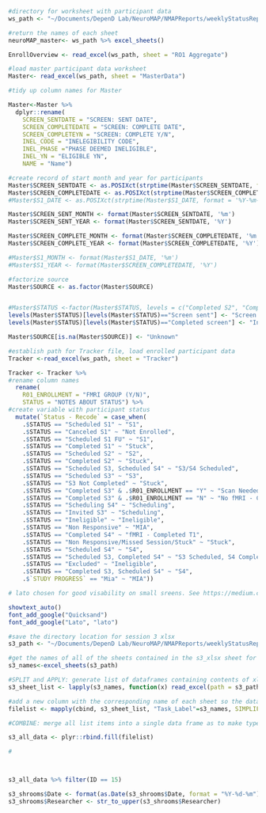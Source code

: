 
```r

#directory for worksheet with participant data
ws_path <- "~/Documents/DepenD Lab/NeuroMAP/NMAPReports/weeklyStatusReport/data/rawData/NEUROMAP Master V2_Copy.xlsx"

#return the names of each sheet
neuroMAP_master<- ws_path %>% excel_sheets()

EnrollOverview <- read_excel(ws_path, sheet = "RO1 Aggregate")

#load master participant data worksheet
Master<- read_excel(ws_path, sheet = "MasterData")

#tidy up column names for Master

Master<-Master %>% 
  dplyr::rename(
    SCREEN_SENTDATE = "SCREEN: SENT DATE",
    SCREEN_COMPLETEDATE = "SCREEN: COMPLETE DATE", 
    SCREEN_COMPLETEYN = "SCREEN: COMPLETE Y/N", 
    INEL_CODE = "INELEGIBILITY CODE", 
    INEL_PHASE ="PHASE DEEMED INELIGIBLE", 
    INEL_YN = "ELIGIBLE YN",
    NAME = "Name")

#create record of start month and year for participants
Master$SCREEN_SENTDATE <- as.POSIXct(strptime(Master$SCREEN_SENTDATE, format = '%Y-%m-%d'))
Master$SCREEN_COMPLETEDATE <- as.POSIXct(strptime(Master$SCREEN_COMPLETEDATE, format = '%Y-%m-%d'))
#Master$S1_DATE <- as.POSIXct(strptime(Master$S1_DATE, format = '%Y-%m-%d'))

Master$SCREEN_SENT_MONTH <- format(Master$SCREEN_SENTDATE, '%m')
Master$SCREEN_SENT_YEAR <- format(Master$SCREEN_SENTDATE, '%Y')

Master$SCREEN_COMPLETE_MONTH <- format(Master$SCREEN_COMPLETEDATE, '%m')
Master$SCREEN_COMPLETE_YEAR <- format(Master$SCREEN_COMPLETEDATE, '%Y')

#Master$S1_MONTH <- format(Master$S1_DATE, '%m')
#Master$S1_YEAR <- format(Master$SCREEN_COMPLETEDATE, '%Y')

#factorize source
Master$SOURCE <- as.factor(Master$SOURCE)


#Master$STATUS <-factor(Master$STATUS, levels = c("Completed S2", "Completed screen", "Inquiry", "Invited S1", "No longer interested", "Scheduled S1", "Screen sent"))
levels(Master$STATUS)[levels(Master$STATUS)=="Screen sent"] <- "Screen Sent, Not Completed"
levels(Master$STATUS)[levels(Master$STATUS)=="Completed screen"] <- "Ineligible After Screen"

Master$SOURCE[is.na(Master$SOURCE)] <- "Unknown"

#establish path for Tracker file, load enrolled participant data
Tracker <-read_excel(ws_path, sheet = "Tracker")

Tracker <- Tracker %>%
#rename column names
  rename(
    R01_ENROLLMENT = "FMRI GROUP (Y/N)", 
    STATUS = "NOTES ABOUT STATUS") %>%
#create variable with participant status 
  mutate(`Status - Recode` = case_when(
    .$STATUS == "Scheduled S1" ~ "S1",
    .$STATUS == "Canceled S1" ~ "Not Enrolled",
    .$STATUS == "Scheduled S1 FU" ~ "S1",
    .$STATUS == "Completed S1" ~ "Stuck",
    .$STATUS == "Scheduled S2" ~ "S2",
    .$STATUS == "Completed S2" ~ "Stuck",
    .$STATUS == "Scheduled S3, Scheduled S4" ~ "S3/S4 Scheduled",
    .$STATUS == "Scheduled S3" ~ "S3",
    .$STATUS == "S3 Not Completed" ~ "Stuck",
    .$STATUS == "Completed S3" & .$R01_ENROLLMENT == "Y" ~ "Scan Needed",
    .$STATUS == "Completed S3" & .$R01_ENROLLMENT == "N" ~ "No fMRI - Completed T1",
    .$STATUS == "Scheduling S4" ~ "Scheduling",
    .$STATUS == "Invited S3" ~ "Scheduling",
    .$STATUS == "Ineligible" ~ "Ineligible",
    .$STATUS == "Non Responsive" ~ "MIA",
    .$STATUS == "Completed S4" ~ "fMRI - Completed T1",
    .$STATUS == "Non Responsive/Missed Session/Stuck" ~ "Stuck",
    .$STATUS == "Scheduled S4" ~ "S4",
    .$STATUS == "Scheduled S3, Completed S4" ~ "S3 Scheduled, S4 Completed",
    .$STATUS == "Excluded" ~ "Ineligible",
    .$STATUS == "Completed S3, Scheduled S4" ~ "S4",
    .$`STUDY PROGRESS` == "Mia" ~ "MIA"))
```

```r
# lato chosen for good visability on small sreens. See https://medium.com/nightingale/choosing-a-font-for-your-data-visualization-2ed37afea637

showtext_auto()
font_add_google("Quicksand")
font_add_google("Lato", "lato")

```


```r
#save the directory location for session 3 xlsx
s3_path <- "~/Documents/DepenD Lab/NeuroMAP/NMAPReports/weeklyStatusReport/data/rawData/s3_quality_data.xlsx"

#get the names of all of the sheets contained in the s3_xlsx sheet for use with lapply
s3_names<-excel_sheets(s3_path)

#SPLIT and APPLY: generate list of dataframes containing contents of xlsx file
s3_sheet_list <- lapply(s3_names, function(x) read_excel(path = s3_path, sheet = x))

#add a new column with the corresponding name of each sheet so the data source can be identified when combined.
filelist <- mapply(cbind, s3_sheet_list, "Task_Label"=s3_names, SIMPLIFY=F)

#COMBINE: merge all list items into a single data frame as to make type usable for report generation. 

s3_all_data <- plyr::rbind.fill(filelist)

#



s3_all_data %>% filter(ID == 15)

```


```r
s3_shrooms$Date <- format(as.Date(s3_shrooms$Date, format = "%Y-%d-%m"), "%m-%d-%Y")
s3_shrooms$Researcher <- str_to_upper(s3_shrooms$Researcher)
```

